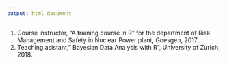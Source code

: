 ```yaml
---
output: html_document
---
```


1. Course instructor, "A training course in R" for the department of Risk Management and Safety in Nuclear Power plant, Goesgen, 2017.
2. Teaching asistant," Bayesian Data Analysis with R", University of Zurich, 2018.